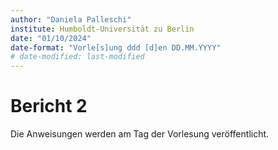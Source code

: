 ```yaml
---
author: "Daniela Palleschi"
institute: Humboldt-Universität zu Berlin
date: "01/10/2024"
date-format: "Vorle[s]ung ddd [d]en DD.MM.YYYY"
# date-modified: last-modified
---
```


# Bericht 2 {.unnumbered}

Die Anweisungen werden am Tag der Vorlesung veröffentlicht.